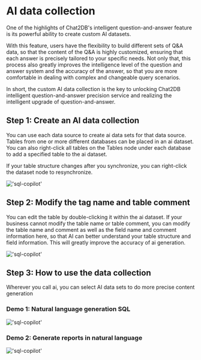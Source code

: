 # AI data collection

One of the highlights of Chat2DB's intelligent question-and-answer feature is its powerful ability to create custom AI datasets.

With this feature, users have the flexibility to build different sets of Q&A data, so that the content of the Q&A is highly customized, ensuring that each answer is precisely tailored to your specific needs.
Not only that, this process also greatly improves the intelligence level of the question and answer system and the accuracy of the answer, so that you are more comfortable in dealing with complex and changeable query scenarios.

In short, the custom AI data collection is the key to unlocking Chat2DB intelligent question-and-answer precision service and realizing the intelligent upgrade of question-and-answer.

## Step 1: Create an AI data collection

You can use each data source to create ai data sets for that data source. Tables from one or more different databases can be placed in an ai dataset.
You can also right-click all tables on the Tables node under each database to add a specified table to the ai dataset.

If your table structure changes after you synchronize, you can right-click the dataset node to resynchronize.

!['sql-copilot'](/image/AI-image/create-ai-data-collection.gif)

## Step 2: Modify the tag name and table comment

You can edit the table by double-clicking it within the ai dataset. If your business cannot modify the table name or table comment, you can modify the table name and comment as well as the field name and comment information here, so that AI can better understand your table structure and field information.
This will greatly improve the accuracy of ai generation.

!['sql-copilot'](/image/AI-image/ai-data-collection-edit-table.gif)

## Step 3: How to use the data collection

Wherever you call ai, you can select AI data sets to do more precise content generation

### Demo 1: Natural language generation SQL

!['sql-copilot'](/image/AI-image/ai-data-collection-text2sql.gif)

### Demo 2: Generate reports in natural language

!['sql-copilot'](/image/AI-image/ai-data-collection-create-dashboard.gif)